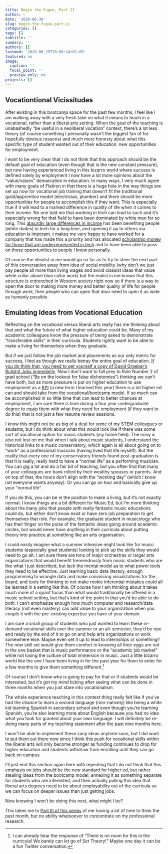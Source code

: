 ```yaml
---
title: Begin the Fugue, Part II
author: ~
date: '2020-06-30'
slug: begin-the-fugue-part-ii
categories: []
tags: []
subtitle: ''
summary: ''
authors: []
lastmod: '2020-06-29T10:00:24+01:00'
featured: no
image:
  caption: ''
  focal_point: ''
  preview_only: no
projects: []
---
```


## Vocationtional Vicissitudes

After existing in this bootcamp space for the past few months, I feel like I am walking away with a very fresh take on what it means to teach in a vocational, rather than a liberal arts setting. 
When the goal of the teaching is unabashedly “be useful in a neoliberal vocation” context, there’s a lot less theory (of course something I personally wasn’t the biggest fan of for hopefully obvious reasons) and much more honesty about what this specific type of student wanted out of their education: new opportunities for employment.

I want to be very clear that I do not think that this approach should be the default goal of education (even though that is the new constant pressure), but now having experienced living in this bizarro world where success is defined solely by employment I now have a lot more opinions about the “value/values” demarcation in education.
In many ways, I very much agree with many goals of Flatiron in that there is a huge hole in the way things are set up now for vocational job training that doesn’t fit the traditional guild/apprentice model (electrician, plumber) and there should be more opportunities for people to accomplish this if they want.
This is especially true if it will lead to a marked difference in quality of life when it comes to their income.
No one told me that working in tech can lead to such and it's especially wrong for that field to have  been dominated by white men for so long.
This [absurdly large differences in income](https://insights.stackoverflow.com/survey/2020) has been benefiting people (white dudes) in  tech for  a long  time, and opening it up to others via education is imporant.
t makes me very happy to have worked for a company that has made this a  priority and has allocated [scholarship money for those that are underrepresented in tech](https://flatironschool.com/access/) and to have been able to pass on those opportunities to people I know personally.

Of course the idealist in me would go so far as to try to steer the next part of this conversation away from idea of social mobility (why don’t we just pay people all more than living wages and avoid classist ideas that value white collar above blue collar work) but the realist in me knows that this structure is entrenched in Western society right now so if there is a way to open the door to making more money and better quality of life for people through work, then people who can open that door need to open it as wide as humanly possible.

## Emulating Ideas from Vocational Education

Reflecting on the vocational versus liberal arts really has me thinking about that and what the future of what higher education could be.
Many of my academic colleagues know the pressure of being asked to demonstrate “transferable skills” in their curricula.
Students rightly want to be able to make a living for themselves when they graduate. 

But if we just follow the job market and placements as our only metric for success, I feel as though we really betray the entire goal of education.
[If you do think that, you need to get yourself a copy of David Graeber's Bullshit Jobs immedietly](https://en.wikipedia.org/wiki/Bullshit_Jobs).
Now I don’t want to fall prey to Rule Number 2 of grad school (“Be on the lookout for false dichotomies”) thinking we can’t have both, but as more pressure is put on higher education to use employment as a [KPI](https://www.google.com/search?q=kpi&oq=kpi&aqs=chrome..69i57j0l6j46.664j0j4&sourceid=chrome&ie=UTF-8) (a new term I learned this year) there is a lot higher ed can and should take from the vocational/bootcamp model. 
If so much can be accomplished in so little time that can lead to better chances at employment, I am sure there is time during a four year undergraduate degree to equip them with what they need for employment (if they want to do this) that is not just a few resume review sessions. 

I know this might not be as big of a deal for some of my STEM colleagues or students, but I do think about what this would look like if there was some sort of vocational option for music students (my  home field).
The irony is also not lost on me that when I talk about music students, I understand the historical links to a music conservatory, which again is all about going on to “work” as a professional musician (having lived that life myself).
But the reality that every one of my conservatory friends found post-graduation is that it is really, really hard to have a “normal life” as a performing musician. 
You can gig a lot and do a fair bit of teaching, but you often find that many of your colleagues are bank rolled by their wealthy spouses or parents. 
And on top of that, the hours don’t align with the “working day” (which I know not everyone wants anyway). 
Or you can go on tour and basically give up your “normal life”. 

If you do this, you can be in the position to make a living, but it’s not exactly normal. 
I know things are a bit different for Music Ed, but I'm more thinking about the many jobs that people with really fantastic music educations could do, but either don't know exist or have zero job preparation to get themselves that role.
For example, the graduate student in musicology who has their finger on the pulse of the fantastic ideas going  around academic circles, but would never have anything in their curricula about putting theory into practice at something like an arts organisation. 

I could easily imagine what a summer intensive might look like for music students (especially grad students) looking to pick up the skills they would need to go alt. 
I am sure there are tons of major orchestras or larger arts organizations that would benefit tremendously from music students who are like what I just described, but lack the mental model as to what power tools they need to be effective. 
Just learning basic data literacy, enough programming to wrangle data and make convincing visualizations for the board, and tools for thinking to not make rookie inferential mistakes could all be learned in a setting like this. 
Of course how I am thinking about it takes much more of a quant focus than what would traditionally be offered in a music school setting, but that’s kind of the point in that you’d be able to do both.
I can’t emphasize enough how much computer and research/data literacy (not even mastery) can add value to your organization when you couple it with the pre-existing expertise you have of your domain.

I am sure a small group of students who just wanted to learn these in-demand vocational skills over the summer or an alt-semester, they’d be ripe and ready by the end of it to go on and help arts organizations or work somewhere else.
Maybe even set it up to lead to internships or something?
The new skill set would give them comfort in knowing all their eggs are not in the one basket that is music performance or the "academic job market" while not losing the culture of total immersion in music.
Just a little bizarro world like the one I have been living in for the past year for them to enter for a few months to give them something different.^[I can already hear the response of "There is no room for this in the curricula! We barely can let go of Set Theory!" Maybe one day it can be a fun Twitter conversation.]

Of course I don’t know who is going to pay for that or if students would be interested, but it's got my mind ticking after seeing what can be done in three months when you just stare into vocationalism. 

The whole experience teaching in this context thing really felt like if you’ve had the chance to learn a second language (non-natively) like being a white kid learning Spanish in secondary school and even though you’re learning Spanish, you’re also learning more about English because you had no idea what you took for granted about your own language.
I will definitely be re-doing many parts of my teaching statement after the past nine months here.

I won't be able to implement these zany ideas anytime soon, but I did want to put them out there now since I think this push for vocational skills within the liberal arts will only become stronger as  funding continues to drop for higher education and students withdraw from enrolling until they can go back on campus.

I'll just end this section again here with repeating that I do not think that this emphasis on jobs should be the new standard for higher ed, but rather stealing ideas from the bootcamp model, annexing it as something separate for students who are interested, and then actually pulling this idea that liberal arts degrees need to be about employability out of the curricula so we can focus on deeper issues than just getting jobs. 

Now knowing I won't be doing this next, what might I be?

This takes me to [Part III of this series](https://davidjohnbaker.rbind.io/post/begin-the-future-part-iii/) of me having a lot of time to think the past month, but no ability whatsoever to concentrate on my professional research.
